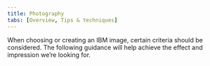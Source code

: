 ```yaml
---
title: Photography
tabs: [Overview, Tips & techniques]
---
```


<PageDescription>

  When choosing or creating an IBM image, certain criteria should be considered.
  The following guidance will help achieve the effect and impression we’re
  looking for.
</PageDescription>

